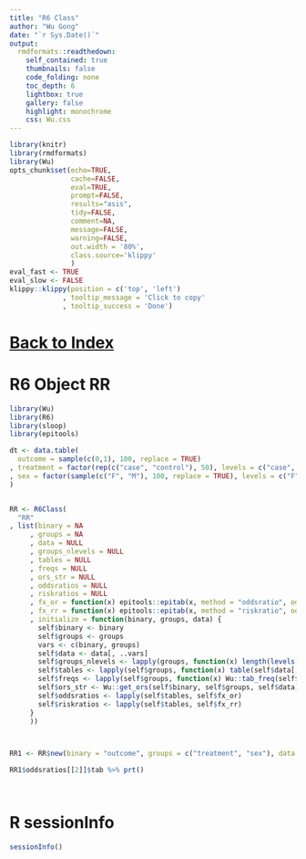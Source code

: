 ```yaml
---
title: "R6 Class"
author: "Wu Gong"
date: "`r Sys.Date()`"
output:
  rmdformats::readthedown:
    self_contained: true
    thumbnails: false
    code_folding: none
    toc_depth: 6
    lightbox: true
    gallery: false
    highlight: monochrome
    css: Wu.css
---
```



```r
library(knitr)
library(rmdformats)
library(Wu)
opts_chunk$set(echo=TRUE,
               cache=FALSE,
               eval=TRUE,
               prompt=FALSE,
               results="asis",
               tidy=FALSE,
               comment=NA,
               message=FALSE,
               warning=FALSE,
               out.width = '80%',
               class.source='klippy'
               )
eval_fast <- TRUE
eval_slow <- FALSE
klippy::klippy(position = c('top', 'left')
             , tooltip_message = 'Click to copy'
             , tooltip_success = 'Done')
```



# [Back to Index](index.html)







# R6 Object RR


```r

library(Wu)
library(R6)
library(sloop)
library(epitools)

dt <- data.table(
  outcome = sample(c(0,1), 100, replace = TRUE)
, treatment = factor(rep(c("case", "control"), 50), levels = c("case", "control"))
, sex = factor(sample(c("F", "M"), 100, replace = TRUE), levels = c("F", "M"))
)


RR <- R6Class(
  "RR"
, list(binary = NA
     , groups = NA
     , data = NULL
     , groups_nlevels = NULL
     , tables = NULL
     , freqs = NULL
     , ors_str = NULL
     , oddsratios = NULL
     , riskratios = NULL
     , fx_or = function(x) epitools::epitab(x, method = "oddsratio", oddsratio = "wald")
     , fx_rr = function(x) epitools::epitab(x, method = "riskratio", oddsratio = "wald")
     , initialize = function(binary, groups, data) {
       self$binary <- binary
       self$groups <- groups
       vars <- c(binary, groups)
       self$data <- data[, ..vars]
       self$groups_nlevels <- lapply(groups, function(x) length(levels(self$data[[x]])))
       self$tables <- lapply(self$groups, function(x) table(self$data[[x]], self$data[[self$binary]]))
       self$freqs <- lapply(self$groups, function(x) Wu::tab_freq(self$binary, x, self$data))
       self$ors_str <- Wu::get_ors(self$binary, self$groups, self$data)
       self$oddsratios <- lapply(self$tables, self$fx_or)
       self$riskratios <- lapply(self$tables, self$fx_rr)
     }
     ))



RR1 <- RR$new(binary = "outcome", groups = c("treatment", "sex"), data = dt)

RR1$oddsratios[[2]]$tab %>% prt()




```



# R sessionInfo

```r

sessionInfo()

```
